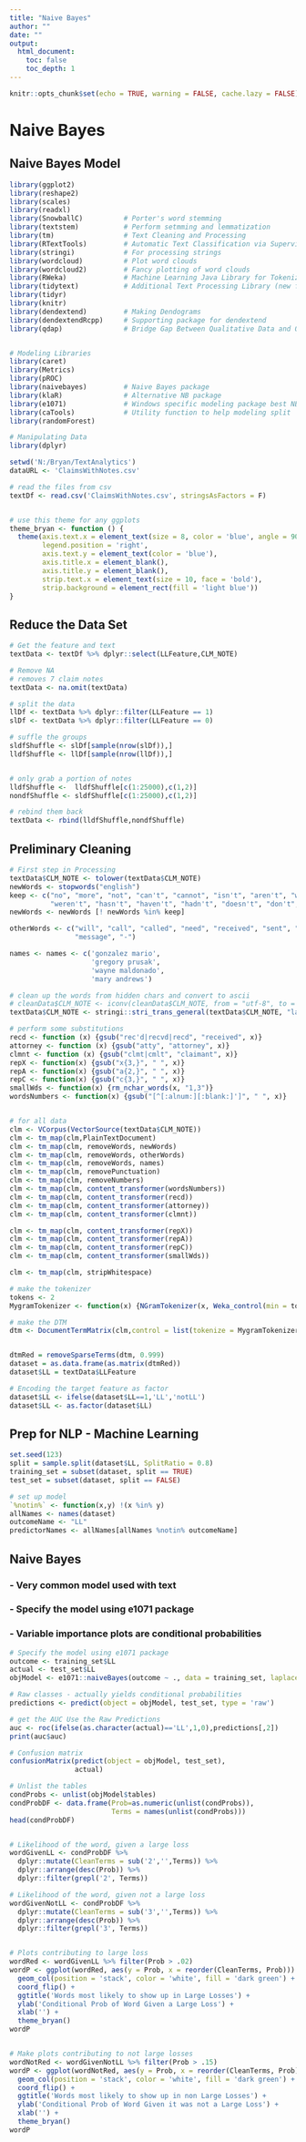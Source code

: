 ---
title: "Naive Bayes"
author: ""
date: ""
output:
  html_document:
    toc: false
    toc_depth: 1
---

```{r setup, include=FALSE}
knitr::opts_chunk$set(echo = TRUE, warning = FALSE, cache.lazy = FALSE)
```


# <strong>Naive Bayes</strong> {.tabset .tabset-fade .tabset-pills}


## Naive Bayes Model
```{r loadLibraries, echo=T, warning=FALSE, message=FALSE, cache = F, tidy=T}

library(ggplot2)
library(reshape2)
library(scales)
library(readxl)
library(SnowballC)          # Porter's word stemming
library(textstem)           # Perform setmming and lemmatization
library(tm)                 # Text Cleaning and Processing
library(RTextTools)         # Automatic Text Classification via Supervised Learning
library(stringi)            # For processing strings
library(wordcloud)          # Plot word clouds
library(wordcloud2)         # Fancy plotting of word clouds
library(RWeka)              # Machine Learning Java Library for Tokenization
library(tidytext)           # Additional Text Processing Library (new from RStudio)
library(tidyr)              
library(knitr)
library(dendextend)         # Making Dendograms
library(dendextendRcpp)     # Supporting package for dendextend
library(qdap)               # Bridge Gap Between Qualitative Data and Quantitative Analysis


# Modeling Libraries
library(caret)
library(Metrics)
library(pROC)
library(naivebayes)         # Naive Bayes package
library(klaR)               # Alternative NB package
library(e1071)              # Windows specific modeling package best NB package
library(caTools)            # Utility function to help modeling split
library(randomForest)

# Manipulating Data
library(dplyr)
```

<style>
  .main-container {
    max-width: 1200px !important;
    margin-left: auto;
    margin-right: auto;
  }
</style>



```{r loadData, echo=F, message=F, warning=F, cache=T}
setwd('N:/Bryan/TextAnalytics')
dataURL <- 'ClaimsWithNotes.csv'

# read the files from csv
textDf <- read.csv('ClaimsWithNotes.csv', stringsAsFactors = F)


# use this theme for any ggplots
theme_bryan <- function () { 
  theme(axis.text.x = element_text(size = 8, color = 'blue', angle = 90),
        legend.position = 'right',
        axis.text.y = element_text(color = 'blue'),
        axis.title.x = element_blank(),
        axis.title.y = element_blank(),
        strip.text.x = element_text(size = 10, face = 'bold'),
        strip.background = element_rect(fill = 'light blue'))
}
```



## Reduce the Data Set
```{r reduce, echo=T, message=F, warning=F, cache=T}

# Get the feature and text
textData <- textDf %>% dplyr::select(LLFeature,CLM_NOTE)

# Remove NA
# removes 7 claim notes
textData <- na.omit(textData)

# split the data
llDf <- textData %>% dplyr::filter(LLFeature == 1)
slDf <- textData %>% dplyr::filter(LLFeature == 0)

# suffle the groups
sldfShuffle <- slDf[sample(nrow(slDf)),]
lldfShuffle <- llDf[sample(nrow(llDf)),]


# only grab a portion of notes
lldfShuffle <-  lldfShuffle[c(1:25000),c(1,2)]
nondfShuffle <- sldfShuffle[c(1:25000),c(1,2)]

# rebind them back
textData <- rbind(lldfShuffle,nondfShuffle)

```





## Preliminary Cleaning
```{r cleanText, echo=T, message=F, warning=F, cache=T}
# First step in Processing
textData$CLM_NOTE <- tolower(textData$CLM_NOTE)
newWords <- stopwords("english")
keep <- c("no", "more", "not", "can't", "cannot", "isn't", "aren't", "wasn't",
          "weren't", "hasn't", "haven't", "hadn't", "doesn't", "don't", "didn't", "won't")
newWords <- newWords [! newWords %in% keep]

otherWords <- c("will", "call", "called", "need", "received", "sent", "left", 
                "message", "-")

names <- names <- c('gonzalez mario',
                    'gregory prusak',
                    'wayne maldonado',
                    'mary andrews')

# clean up the words from hidden chars and convert to ascii
# cleanData$CLM_NOTE <- iconv(cleanData$CLM_NOTE, from = "utf-8", to = 'ASCII//TRANSLIT')
textData$CLM_NOTE <- stringi::stri_trans_general(textData$CLM_NOTE, "latin-ascii")

# perform some substitutions
recd <- function (x) {gsub("rec'd|recvd|recd", "received", x)}
attorney <- function (x) {gsub("atty", "attorney", x)}
clmnt <- function (x) {gsub("clmt|cmlt", "claimant", x)}
repX <- function(x) {gsub("x{3,}", " ", x)}
repA <- function(x) {gsub("a{2,}", " ", x)}
repC <- function(x) {gsub("c{3,}", " ", x)}
smallWds <- function(x) {rm_nchar_words(x, "1,3")}
wordsNumbers <- function(x) {gsub("[^[:alnum:][:blank:]']", " ", x)}


# for all data 
clm <- VCorpus(VectorSource(textData$CLM_NOTE))
clm <- tm_map(clm,PlainTextDocument)
clm <- tm_map(clm, removeWords, newWords)
clm <- tm_map(clm, removeWords, otherWords)
clm <- tm_map(clm, removeWords, names)
clm <- tm_map(clm, removePunctuation)
clm <- tm_map(clm, removeNumbers)
clm <- tm_map(clm, content_transformer(wordsNumbers))
clm <- tm_map(clm, content_transformer(recd))
clm <- tm_map(clm, content_transformer(attorney))
clm <- tm_map(clm, content_transformer(clmnt))

clm <- tm_map(clm, content_transformer(repX))
clm <- tm_map(clm, content_transformer(repA))
clm <- tm_map(clm, content_transformer(repC))
clm <- tm_map(clm, content_transformer(smallWds))

clm <- tm_map(clm, stripWhitespace)
```




```{r tokenize, echo=T, message=F, warning=F, cache=T}
# make the tokenizer
tokens <- 2
MygramTokenizer <- function(x) {NGramTokenizer(x, Weka_control(min = tokens, max = tokens))}

# make the DTM
dtm <- DocumentTermMatrix(clm,control = list(tokenize = MygramTokenizer))


dtmRed = removeSparseTerms(dtm, 0.999)
dataset = as.data.frame(as.matrix(dtmRed))
dataset$LL = textData$LLFeature

# Encoding the target feature as factor
dataset$LL <- ifelse(dataset$LL==1,'LL','notLL')
dataset$LL <- as.factor(dataset$LL)
```



## Prep for NLP - Machine Learning
```{r phraseModel, echo=T, message=F, warning=F, fig.height=10, fig.width=12}
set.seed(123)
split = sample.split(dataset$LL, SplitRatio = 0.8)
training_set = subset(dataset, split == TRUE)
test_set = subset(dataset, split == FALSE)

# set up model
`%notin%` <- function(x,y) !(x %in% y)
allNames <- names(dataset)
outcomeName <- "LL"
predictorNames <- allNames[allNames %notin% outcomeName]
```



## Naive Bayes
### - Very common model used with text
### - Specify the model using e1071 package
### - Variable importance plots are conditional probabilities
```{r naive_bayes, echo=T, message=F, warning=F, fig.height=10, fig.width=12}
# Specify the model using e1071 package
outcome <- training_set$LL
actual <- test_set$LL
objModel <- e1071::naiveBayes(outcome ~ ., data = training_set, laplace = 1)

# Raw classes - actually yields conditional probabilities
predictions <- predict(object = objModel, test_set, type = 'raw')

# get the AUC Use the Raw Predictions
auc <- roc(ifelse(as.character(actual)=='LL',1,0),predictions[,2])
print(auc$auc)

# Confusion matrix
confusionMatrix(predict(object = objModel, test_set),
                actual)

# Unlist the tables
condProbs <- unlist(objModel$tables)
condProbDF <- data.frame(Prob=as.numeric(unlist(condProbs)),
                         Terms = names(unlist(condProbs)))
head(condProbDF)


# Likelihood of the word, given a large loss
wordGivenLL <- condProbDF %>% 
  dplyr::mutate(CleanTerms = sub('2','',Terms)) %>%
  dplyr::arrange(desc(Prob)) %>%
  dplyr::filter(grepl('2', Terms))

# Likelihood of the word, given not a large loss
wordGivenNotLL <- condProbDF %>% 
  dplyr::mutate(CleanTerms = sub('3','',Terms)) %>%
  dplyr::arrange(desc(Prob)) %>%
  dplyr::filter(grepl('3', Terms))


# Plots contributing to large loss
wordRed <- wordGivenLL %>% filter(Prob > .02)
wordP <- ggplot(wordRed, aes(y = Prob, x = reorder(CleanTerms, Prob))) + 
  geom_col(position = 'stack', color = 'white', fill = 'dark green') +
  coord_flip() + 
  ggtitle('Words most likely to show up in Large Losses') + 
  ylab('Conditional Prob of Word Given a Large Loss') +
  xlab('') + 
  theme_bryan()
wordP


# Make plots contributing to not large losses
wordNotRed <- wordGivenNotLL %>% filter(Prob > .15)
wordP <- ggplot(wordNotRed, aes(y = Prob, x = reorder(CleanTerms, Prob))) + 
  geom_col(position = 'stack', color = 'white', fill = 'dark green') +
  coord_flip() + 
  ggtitle('Words most likely to show up in non Large Losses') + 
  ylab('Conditional Prob of Word Given it was not a Large Loss') +
  xlab('') + 
  theme_bryan()
wordP
```
